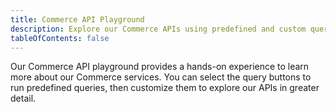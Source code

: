 ```yaml
---
title: Commerce API Playground
description: Explore our Commerce APIs using predefined and custom queries.
tableOfContents: false
---
```



<FullWidthContainer>
  Our Commerce API playground provides a hands-on experience to learn more about our Commerce services. You can select the query buttons to run predefined queries, then customize them to explore our APIs in greater detail.

  <GraphiQLEditor client:only="react" />
</FullWidthContainer>
